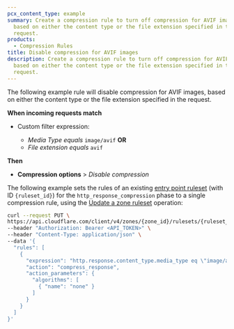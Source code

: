 ```yaml
---
pcx_content_type: example
summary: Create a compression rule to turn off compression for AVIF images,
  based on either the content type or the file extension specified in the
  request.
products:
  - Compression Rules
title: Disable compression for AVIF images
description: Create a compression rule to turn off compression for AVIF images,
  based on either the content type or the file extension specified in the
  request.
---
```



<Tabs syncKey="dashPlusAPI"> <TabItem label="Dashboard">

The following example rule will disable compression for AVIF images, based on either the content type or the file extension specified in the request.

<Example>

**When incoming requests match**

- Custom filter expression:

  - _Media Type_ _equals_ `image/avif` **OR**
  - _File extension_ _equals_ `avif`

**Then**

- **Compression options** > _Disable compression_

</Example>

</TabItem> <TabItem label="API">

The following example sets the rules of an existing [entry point ruleset](/ruleset-engine/about/rulesets/#entry-point-ruleset) (with ID `{ruleset_id}`) for the `http_response_compression` phase to a single compression rule, using the [Update a zone ruleset](/api/operations/updateZoneRuleset) operation:

```bash wrap
curl --request PUT \
https://api.cloudflare.com/client/v4/zones/{zone_id}/rulesets/{ruleset_id} \
--header "Authorization: Bearer <API_TOKEN>" \
--header "Content-Type: application/json" \
--data '{
  "rules": [
    {
      "expression": "http.response.content_type.media_type eq \"image/avif\" or http.request.uri.path.extension eq \"avif\"",
      "action": "compress_response",
      "action_parameters": {
        "algorithms": [
          { "name": "none" }
        ]
      }
    }
  ]
}'
```

</TabItem> </Tabs>
